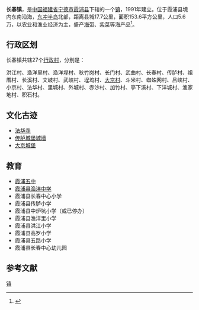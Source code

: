 {{Coord|26|43|33.9672|N|120|02|39.9552|E|source:GOOGLEMAP|display=title}}
{{中国乡级行政区
| 行政区全称 = 长春镇
| 景观照片文件名 =
| 景观照片描述 =
| 汉语拼音 =
| 通用拼音 =
| 注音符號 =
| 其它标音类型1 =
| 其它标音1 =
| 其它标音类型2 =
| 其它标音2 =
| 其它语言类型1 =
| 其它语言地名1 =
| 其它语言类型2 =
| 其它语言地名2 =
| 上级行政区 = [[福建省|福建省]][[宁德市|宁德市]][[霞浦县|霞浦县]]
| 行政区类别 = [[镇|镇]]
| 行政区划代码 =350921101
| 地理坐标 =
| 总面积 =
| 户籍人口 =
| 户籍人口年份 =
| 常住人口 =
| 常住人口年份 =
| 人口密度 =
| 行政区划 =
| 官方网站 =
| 政府驻地 =
| 邮政编码 =
| 毗邻行政区 =
| 位置图文件名 =
| 位置图描述 =
}}
'''长春镇'''，是[[中华人民共和国|中国]][[福建省|福建省]][[宁德市|宁德市]][[霞浦县|霞浦县]]下辖的一个[[镇|镇]]，1991年建立。位于霞浦县境内东南沿海，[[东冲半岛|东冲半岛]]北部，距离县城17.7公里，面积153.6平方公里，人口5.6万，以农业和渔业经济为主，盛产[[海带|海带]]、[[紫菜|紫菜]]等海产品<ref>{{Cite web |url=http://www.tcmap.com.cn/fujian/xiapu_changchunzhen.html |title=福建宁德霞浦县长春镇 |access-date=2014-01-21 |archive-date=2019-11-09 |archive-url=https://web.archive.org/web/20191109035203/http://www.tcmap.com.cn/fujian/xiapu_changchunzhen.html |dead-url=no }}</ref>。

== 行政区划 ==

长春镇共辖27个[[行政村|行政村]]，分别是：

洪江村、渔洋里村、渔洋垾村、秋竹岗村、长门村、武曲村、长春村、传胪村、祖厝村、长溪村、文岐村、武岐村、埕坞村、[[大京村|大京村]]、斗米村、蜘蛛网村、吕峡村、小京村、法华村、里城村、外城村、赤沙村、加竹村、亭下溪村、下洋城村、渔家地村、积石村。
==文化古迹==
*[[法华寺|法华寺]]
*[[传胪城堡城墙|传胪城堡城墙]]
*[[大京城堡|大京城堡]]
==教育==
*[[霞浦五中|霞浦五中]]
*[[霞浦县渔洋中学|霞浦县渔洋中学]]
*霞浦县长春中心小学
*霞浦县传胪小学
*霞浦县中炉坑小学（或已停办）
*霞浦县渔洋里小学
*霞浦县洪江小学
*霞浦县高罗小学
*霞浦县五路小学
*霞浦县长春中心幼儿园
==参考文献==
<references/>

{{霞浦县行政区划}}
{{福建小作品}}
[[Category:霞浦县乡镇|镇]]